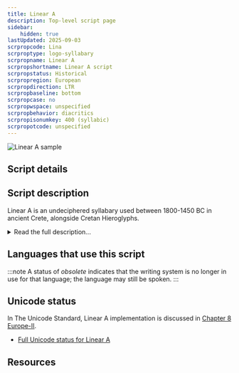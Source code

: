 ```yaml
---
title: Linear A
description: Top-level script page
sidebar:
    hidden: true
lastUpdated: 2025-09-03
scrpropcode: Lina
scrproptype: logo-syllabary
scrpropname: Linear A
scrpropshortname: Linear A script
scrpropstatus: Historical
scrpropregion: European
scrpropdirection: LTR
scrpropbaseline: bottom
scrpropcase: no
scrpropwspace: unspecified
scrpropbehavior: diacritics
scrpropisonumkey: 400 (syllabic)
scrpropotcode: unspecified
---
```



![Linear A sample](../images/lina-sample.jpg "https://commons.wikimedia.org/wiki/File:Minoan_inscriptions,_Linear_A_script,_Phaistos,_1850-1450_BC,_AMH,_144886.jpg")

## Script details

<ScriptDetails />

## Script description

Linear A is an undeciphered syllabary used between 1800-1450 BC in ancient Crete, alongside Cretan Hieroglyphs.

<details>
<summary>Read the full description...</summary>Linear A was the official script for the palaces and cults, and Cretan Hieroglyphs were used for seals. Cretan Hieroglyphs had been in use for some time before the development of Linear A, and it is thought that the Linear A symbols may have derived from the shapes of some of the hieroglyphs.

It is not known what language the script represents. Some symbols are shared by Linear A and Linear B (which has been deciphered), but assigning the same symbol-sound associations to both scripts produces words written in Linear A  which are not related to any currently known language. It is suggested that the script was used for writing an ancient language of which we have no other record; this language has been dubbed Minoan, and is thought to belong to the Indo-Iranian language family. Other theories suggest that the script was used for writing a variant of Greek or pre-Greek, or Luwian.

Linear A was most commonly inscribed on clay tablets, possibly for the purpose of recording merchants’ transactions. The script was written from left to right. Of the 120 syllables, half are thought to represent phonetic syllables and half are thought to be logographs representing objects or concepts.
</details>

## Languages that use this script

:::note
A status of _obsolete_ indicates that the writing system is no longer in use for that language; the language may still be spoken.
:::

<WsList script='Lina' wsMax='5' />

## Unicode status

In The Unicode Standard, Linear A implementation is discussed in [Chapter 8 Europe-II](http://www.unicode.org/versions/latest/ch08.pdf).

- [Full Unicode status for Linear A](/scrlang/unicode/lina-unicode)



## Resources

<ScriptResources detailSummary='seemore' />

